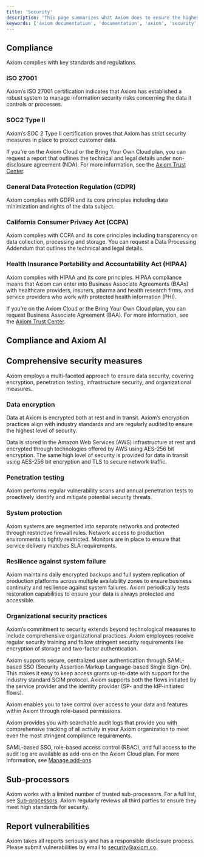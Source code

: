 ```yaml
---
title: 'Security'
description: 'This page summarizes what Axiom does to ensure the highest standards of information security and data protection.'
keywords: ['axiom documentation', 'documentation', 'axiom', 'security', 'gdpr', 'ccpa', 'ISO 27001', SOC2 Type II']
---
```



## Compliance

Axiom complies with key standards and regulations.

### ISO 27001

Axiom’s ISO 27001 certification indicates that Axiom has established a robust system to manage information security risks concerning the data it controls or processes.

### SOC2 Type II

Axiom’s SOC 2 Type II certification proves that Axiom has strict security measures in place to protect customer data.

If you’re on the Axiom Cloud or the Bring Your Own Cloud plan, you can request a report that outlines the technical and legal details under non-disclosure agreement (NDA). For more information, see the [Axiom Trust Center](https://trust.axiom.co/).

### General Data Protection Regulation (GDPR)

Axiom complies with GDPR and its core principles including data minimization and rights of the data subject.

### California Consumer Privacy Act (CCPA)

Axiom complies with CCPA and its core principles including transparency on data collection, processing and storage. You can request a Data Processing Addendum that outlines the technical and legal details.

### Health Insurance Portability and Accountability Act (HIPAA)

Axiom complies with HIPAA and its core principles. HIPAA compliance means that Axiom can enter into Business Associate Agreements (BAAs) with healthcare providers, insurers, pharma and health research firms, and service providers who work with protected health information (PHI).

If you’re on the Axiom Cloud or the Bring Your Own Cloud plan, you can request Business Associate Agreement (BAA). For more information, see the [Axiom Trust Center](https://trust.axiom.co/).

## Compliance and Axiom AI

<AiSetting />

## Comprehensive security measures

Axiom employs a multi-faceted approach to ensure data security, covering encryption, penetration testing, infrastructure security, and organizational measures.

### Data encryption

Data at Axiom is encrypted both at rest and in transit. Axiom’s encryption practices align with industry standards and are regularly audited to ensure the highest level of security.

Data is stored in the Amazon Web Services (AWS) infrastructure at rest and encrypted through technologies offered by AWS using AES-256 bit encryption. The same high level of security is provided for data in transit using AES-256 bit encryption and TLS to secure network traffic.

### Penetration testing

Axiom performs regular vulnerability scans and annual penetration tests to proactively identify and mitigate potential security threats.

### System protection
Axiom systems are segmented into separate networks and protected through restrictive firewall rules. Network access to production environments is tightly restricted. Monitors are in place to ensure that service delivery matches SLA requirements.

### Resilience against system failure

Axiom maintains daily encrypted backups and full system replication of production platforms across multiple availability zones to ensure business continuity and resilience against system failures. Axiom periodically tests restoration capabilities to ensure your data is always protected and accessible.

### Organizational security practices

Axiom’s commitment to security extends beyond technological measures to include comprehensive organizational practices. Axiom employees receive regular security training and follow stringent security requirements like encryption of storage and two-factor authentication.

Axiom supports secure, centralized user authentication through SAML-based SSO (Security Assertion Markup Language-based Single Sign-On). This makes it easy to keep access grants up-to-date with support for the industry standard SCIM protocol. Axiom supports both the flows initiated by the service provider and the identity provider (SP- and the IdP-initiated flows).

Axiom enables you to take control over access to your data and features within Axiom through role-based permissions.

Axiom provides you with searchable audit logs that provide you with comprehensive tracking of all activity in your Axiom organization to meet even the most stringent compliance requirements.

SAML-based SSO, role-based access control (RBAC), and full access to the audit log are available as add-ons on the Axiom Cloud plan. For more information, see [Manage add-ons](reference/usage-billing#manage-add-ons).

## Sub-processors

Axiom works with a limited number of trusted sub-processors. For a full list, see [Sub-processors](https://trust.axiom.co/subprocessors). Axiom regularly reviews all third parties to ensure they meet high standards for security.

## Report vulnerabilities

Axiom takes all reports seriously and has a responsible disclosure process. Please submit vulnerabilities by email to security@axiom.co.